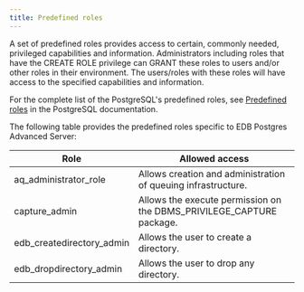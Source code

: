 ```yaml
---
title: Predefined roles
---
```


A set of predefined roles provides access to certain, commonly needed, privileged capabilities and information. Administrators including roles that have the CREATE ROLE privilege can GRANT these roles to users and/or other roles in their environment. The users/roles with these roles will have access to the specified capabilities and information.

For the complete list of the PostgreSQL's predefined roles, see [Predefined roles](https://www.postgresql.org/docs/17/predefined-roles.html) in the PostgreSQL documentation. 

The following table provides the predefined roles specific to EDB Postgres Advanced Server:

| Role                      | Allowed access                                                       |
|---------------------------|----------------------------------------------------------------------|
| aq_administrator_role     | Allows creation and administration of queuing infrastructure.        |
| capture_admin             | Allows the execute permission on the DBMS_PRIVILEGE_CAPTURE package. |
| edb_createdirectory_admin | Allows the user to create a directory.                               |
| edb_dropdirectory_admin   | Allows the user to drop any directory.                               |
